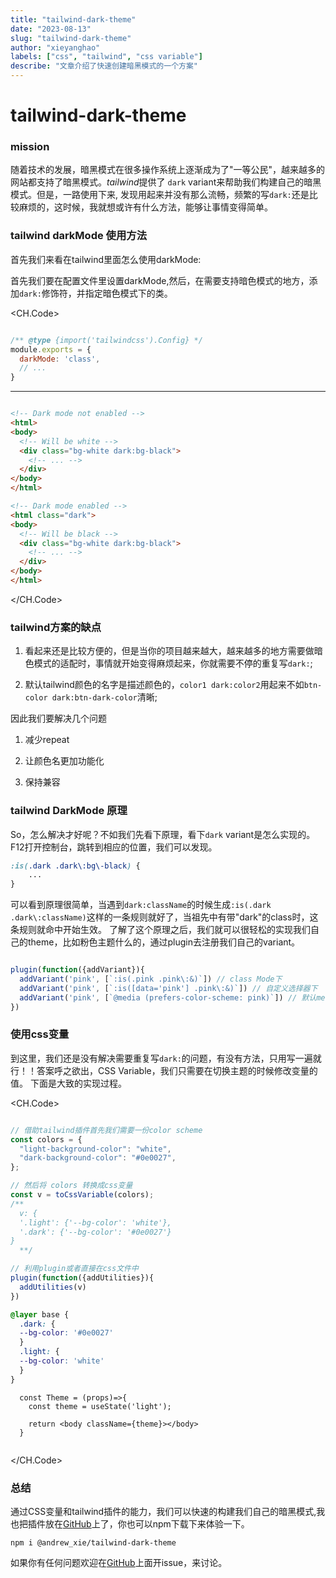 ```yaml
---
title: "tailwind-dark-theme"
date: "2023-08-13"
slug: "tailwind-dark-theme"
author: "xieyanghao"
labels: ["css", "tailwind", "css variable"]
describe: "文章介绍了快速创建暗黑模式的一个方案"
---
```


# tailwind-dark-theme

### mission

随着技术的发展，暗黑模式在很多操作系统上逐渐成为了"一等公民"，越来越多的网站都支持了暗黑模式。*tailwind*提供了 `dark` variant来帮助我们构建自己的暗黑模式。但是，一路使用下来,
发现用起来并没有那么流畅，频繁的写`dark:`还是比较麻烦的，这时候，我就想或许有什么方法，能够让事情变得简单。

### tailwind darkMode 使用方法

首先我们来看在tailwind里面怎么使用darkMode:

首先我们要在配置文件里设置darkMode,然后，在需要支持暗色模式的地方，添加`dark:`修饰符，并指定暗色模式下的类。

<CH.Code>

```js tailwind.config.js

/** @type {import('tailwindcss').Config} */
module.exports = {
  darkMode: 'class',
  // ...
}

```
---

```html index.html

<!-- Dark mode not enabled -->
<html>
<body>
  <!-- Will be white -->
  <div class="bg-white dark:bg-black">
    <!-- ... -->
  </div>
</body>
</html>

<!-- Dark mode enabled -->
<html class="dark">
<body>
  <!-- Will be black -->
  <div class="bg-white dark:bg-black">
    <!-- ... -->
  </div>
</body>
</html>

```
</CH.Code>

### tailwind方案的缺点

1. 看起来还是比较方便的，但是当你的项目越来越大，越来越多的地方需要做暗色模式的适配时，事情就开始变得麻烦起来，你就需要不停的重复写`dark:`;

2. 默认tailwind颜色的名字是描述颜色的，`color1 dark:color2`用起来不如`btn-color dark:btn-dark-color`清晰;

因此我们要解决几个问题

1. 减少repeat

2. 让颜色名更加功能化

3. 保持兼容

### tailwind DarkMode 原理

So，怎么解决才好呢？不如我们先看下原理，看下`dark` variant是怎么实现的。
F12打开控制台，跳转到相应的位置，我们可以发现。

```css dark.css
:is(.dark .dark\:bg\-black) {
	...
}
```

可以看到原理很简单，当遇到`dark:className`的时候生成`:is(.dark .dark\:className)`这样的一条规则就好了，当祖先中有带"dark"的class时，这条规则就命中开始生效。
了解了这个原理之后，我们就可以很轻松的实现我们自己的theme，比如粉色主题什么的，通过plugin去注册我们自己的variant。

```js plugin.js

plugin(function({addVariant}){
  addVariant('pink', [`:is(.pink .pink\:&)`]) // class Mode下
  addVariant('pink', [`:is([data='pink'] .pink\:&)`]) // 自定义选择器下
  addVariant('pink', [`@media (prefers-color-scheme: pink)`]) // 默认media模式下
})

```

### 使用css变量

到这里，我们还是没有解决需要重复写`dark:`的问题，有没有方法，只用写一遍就行！！答案呼之欲出，CSS Variable，我们只需要在切换主题的时候修改变量的值。
下面是大致的实现过程。

<CH.Code>

```js plugin.js

// 借助tailwind插件首先我们需要一份color scheme
const colors = {
  "light-background-color": "white",
  "dark-background-color": "#0e0027",
};

// 然后将 colors 转换成css变量
const v = toCssVariable(colors);
/**
  v: {
  '.light': {'--bg-color': 'white'},
  '.dark': {'--bg-color': '#0e0027'}
}
  **/

// 利用plugin或者直接在css文件中
plugin(function({addUtilities}){
  addUtilities(v)
})

```

```css global.css
@layer base {
  .dark: {
  --bg-color: '#0e0027'
  }
  .light: {
  --bg-color: 'white'
  }
}

```

```tsx theme.tsx
  const Theme = (props)=>{
    const theme = useState('light');

    return <body className={theme}></body>
  }


```

</CH.Code>

### 总结

[GitHub]: https://github.com/scv057/TailwindCSS-dark-theme

通过CSS变量和tailwind插件的能力，我们可以快速的构建我们自己的暗黑模式,我也把插件放在[GitHub][GitHub]上了，你也可以npm下载下来体验一下。
```shell
npm i @andrew_xie/tailwind-dark-theme
```
如果你有任何问题欢迎在[GitHub][GitHub]上面开issue，来讨论。
